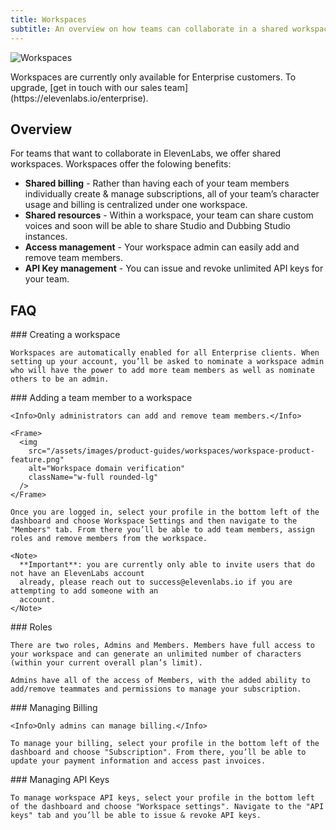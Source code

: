 ```yaml
---
title: Workspaces
subtitle: An overview on how teams can collaborate in a shared workspace.
---
```


<img
  src="/assets/images/product-guides/workspaces/workspace-main.png"
  alt="Workspaces"
  className="w-full rounded-lg"
/>

<Info>
  Workspaces are currently only available for Enterprise customers. To upgrade, [get in touch with
  our sales team](https://elevenlabs.io/enterprise).
</Info>

## Overview

For teams that want to collaborate in ElevenLabs, we offer shared workspaces. Workspaces offer the folowing benefits:

- **Shared billing** - Rather than having each of your team members individually create & manage subscriptions, all of your team’s character usage and billing is centralized under one workspace.
- **Shared resources** - Within a workspace, your team can share custom voices and soon will be able to share Studio and Dubbing Studio instances.
- **Access management** - Your workspace admin can easily add and remove team members.
- **API Key management** - You can issue and revoke unlimited API keys for your team.

## FAQ

<AccordionGroup>
  <Accordion title="How do I create a workspace?">
    ### Creating a workspace

    Workspaces are automatically enabled for all Enterprise clients. When setting up your account, you’ll be asked to nominate a workspace admin who will have the power to add more team members as well as nominate others to be an admin.

  </Accordion>
  <Accordion title="How do I add a team member to a workspace?">
    ### Adding a team member to a workspace

    <Info>Only administrators can add and remove team members.</Info>

    <Frame>
      <img
        src="/assets/images/product-guides/workspaces/workspace-product-feature.png"
        alt="Workspace domain verification"
        className="w-full rounded-lg"
      />
    </Frame>

    Once you are logged in, select your profile in the bottom left of the dashboard and choose Workspace Settings and then navigate to the "Members" tab. From there you’ll be able to add team members, assign roles and remove members from the workspace.

    <Note>
      **Important**: you are currently only able to invite users that do not have an ElevenLabs account
      already, please reach out to success@elevenlabs.io if you are attempting to add someone with an
      account.
    </Note>

  </Accordion>
  <Accordion title="What roles can I assign members?">
    ### Roles

    There are two roles, Admins and Members. Members have full access to your workspace and can generate an unlimited number of characters (within your current overall plan’s limit).

    Admins have all of the access of Members, with the added ability to add/remove teammates and permissions to manage your subscription.

  </Accordion>
  <Accordion title="How do I manage billing?">
    ### Managing Billing

    <Info>Only admins can manage billing.</Info>

    To manage your billing, select your profile in the bottom left of the dashboard and choose "Subscription". From there, you’ll be able to update your payment information and access past invoices.

  </Accordion>
  <Accordion title="How do I manage API keys?">
    ### Managing API Keys

    To manage workspace API keys, select your profile in the bottom left of the dashboard and choose "Workspace settings". Navigate to the "API keys" tab and you’ll be able to issue & revoke API keys.

  </Accordion>
</AccordionGroup>
